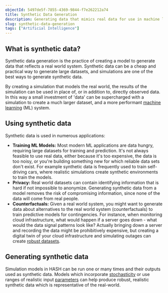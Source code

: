 ```yaml
---
objectId: 5497de5f-7855-4369-9844-f7e262212a74
title: Synthetic Data Generation
description: Generating data that mimics real data for use in machine learning.
slug: synthetic-data-generation
tags: ["Artificial Intelligence"]
---
```


## What is synthetic data?

Synthetic data generation is the practice of creating a model to generate data that reflects a real world system. Synthetic data can be a cheap and practical way to generate large datasets, and simulations are one of the best ways to generate synthetic data.

By creating a simulation that models the real world, the results of the simulation can be used in place of, or in addition to, directly observed data. In this way a small investment of 'data' can be supercharged with a simulation to create a much larger dataset, and a more performant [machine learning](https://hash.ai/glossary/machine-learning) (ML) system.

## Using synthetic data

Synthetic data is used in numerous applications:

- **Training ML Models:** Most modern ML applications are data hungry, requiring large datasets for training and prediction. It's not always feasible to use real data, either because it's too expensive, the data is too noisy, or you're building something new for which reliable data sets don't exist. For example synthetic data is frequently used to train self-driving cars, where realistic simulations create synthetic environments to train the models.
- **Privacy:** Real world datasets can contain identifying information that is hard if not impossible to anonymize. Generating synthetic data from a model removes the risk of compromising information, since none of the data will come from real people. 
- **Counterfactuals:** Given a real world system, you might want to generate data about alternatives to the real world system (counterfactuals) to train predictive models for contingencies. For instance, when monitoring cloud infrastructure, what would happen if a server goes down - what would the data signal patterns look like? Actually bringing down a server and recording the data might be prohibitively expensive, but creating a digital twin of your cloud infrastructure and simulating outages can create [robust datasets](https://hash.ai/glossary/robustness).

## Generating synthetic data

Simulation models in HASH can be run one or many times and their outputs used as synthetic data. Models which incorporate [stochasticity](https://hash.ai/glossary/stochasticity) or use ranges of realistic input [parameters](https://hash.ai/glossary/parameters) can help produce robust, realistic synthetic data which is representative of the real-world.
